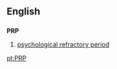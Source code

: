 {{also|PrP}}
==English==

==={{initialism}}===
'''PRP'''

# [[psychological refractory period]]

[[pt:PRP]]